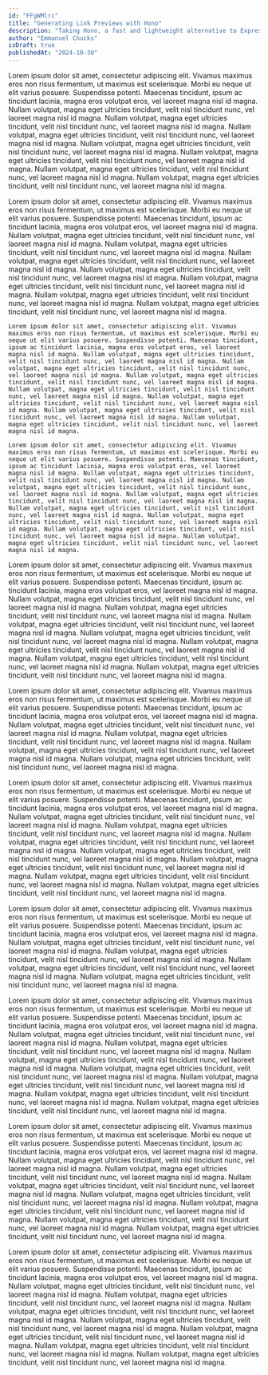 ```yaml
---
id: "FFgWMlrc"
title: "Generating Link Previews with Hono"
description: "Taking Hono, a fast and lightweight alternative to Express.js, for a test drive by building a REST API and web UI for retrieving metadata from URLs."
author: "Emmanuel Chucks"
isDraft: true
publishedAt: "2024-10-30"
---
```



<Counter />

Lorem ipsum dolor sit amet, consectetur adipiscing elit. Vivamus maximus eros non risus fermentum, ut maximus est scelerisque. Morbi eu neque ut elit varius posuere. Suspendisse potenti. Maecenas tincidunt, ipsum ac tincidunt lacinia, magna eros volutpat eros, vel laoreet magna nisl id magna. Nullam volutpat, magna eget ultricies tincidunt, velit nisl tincidunt nunc, vel laoreet magna nisl id magna. Nullam volutpat, magna eget ultricies tincidunt, velit nisl tincidunt nunc, vel laoreet magna nisl id magna. Nullam volutpat, magna eget ultricies tincidunt, velit nisl tincidunt nunc, vel laoreet magna nisl id magna. Nullam volutpat, magna eget ultricies tincidunt, velit nisl tincidunt nunc, vel laoreet magna nisl id magna. Nullam volutpat, magna eget ultricies tincidunt, velit nisl tincidunt nunc, vel laoreet magna nisl id magna. Nullam volutpat, magna eget ultricies tincidunt, velit nisl tincidunt nunc, vel laoreet magna nisl id magna. Nullam volutpat, magna eget ultricies tincidunt, velit nisl tincidunt nunc, vel laoreet magna nisl id magna.

<Browser title="Emmanuel Chucks">
  <div className="m-4">
    Lorem ipsum dolor sit amet, consectetur adipiscing elit. Vivamus maximus eros non risus fermentum, ut maximus est scelerisque. Morbi eu neque ut elit varius posuere. Suspendisse potenti. Maecenas tincidunt, ipsum ac tincidunt lacinia, magna eros volutpat eros, vel laoreet magna nisl id magna. Nullam volutpat, magna eget ultricies tincidunt, velit nisl tincidunt nunc, vel laoreet magna nisl id magna. Nullam volutpat, magna eget ultricies tincidunt, velit nisl tincidunt nunc, vel laoreet magna nisl id magna. Nullam volutpat, magna eget ultricies tincidunt, velit nisl tincidunt nunc, vel laoreet magna nisl id magna. Nullam volutpat, magna eget ultricies tincidunt, velit nisl tincidunt nunc, vel laoreet magna nisl id magna. Nullam volutpat, magna eget ultricies tincidunt, velit nisl tincidunt nunc, vel laoreet magna nisl id magna. Nullam volutpat, magna eget ultricies tincidunt, velit nisl tincidunt nunc, vel laoreet magna nisl id magna. Nullam volutpat, magna eget ultricies tincidunt, velit nisl tincidunt nunc, vel laoreet magna nisl id magna.

    Lorem ipsum dolor sit amet, consectetur adipiscing elit. Vivamus maximus eros non risus fermentum, ut maximus est scelerisque. Morbi eu neque ut elit varius posuere. Suspendisse potenti. Maecenas tincidunt, ipsum ac tincidunt lacinia, magna eros volutpat eros, vel laoreet magna nisl id magna. Nullam volutpat, magna eget ultricies tincidunt, velit nisl tincidunt nunc, vel laoreet magna nisl id magna. Nullam volutpat, magna eget ultricies tincidunt, velit nisl tincidunt nunc, vel laoreet magna nisl id magna. Nullam volutpat, magna eget ultricies tincidunt, velit nisl tincidunt nunc, vel laoreet magna nisl id magna. Nullam volutpat, magna eget ultricies tincidunt, velit nisl tincidunt nunc, vel laoreet magna nisl id magna. Nullam volutpat, magna eget ultricies tincidunt, velit nisl tincidunt nunc, vel laoreet magna nisl id magna. Nullam volutpat, magna eget ultricies tincidunt, velit nisl tincidunt nunc, vel laoreet magna nisl id magna. Nullam volutpat, magna eget ultricies tincidunt, velit nisl tincidunt nunc, vel laoreet magna nisl id magna.

    Lorem ipsum dolor sit amet, consectetur adipiscing elit. Vivamus maximus eros non risus fermentum, ut maximus est scelerisque. Morbi eu neque ut elit varius posuere. Suspendisse potenti. Maecenas tincidunt, ipsum ac tincidunt lacinia, magna eros volutpat eros, vel laoreet magna nisl id magna. Nullam volutpat, magna eget ultricies tincidunt, velit nisl tincidunt nunc, vel laoreet magna nisl id magna. Nullam volutpat, magna eget ultricies tincidunt, velit nisl tincidunt nunc, vel laoreet magna nisl id magna. Nullam volutpat, magna eget ultricies tincidunt, velit nisl tincidunt nunc, vel laoreet magna nisl id magna. Nullam volutpat, magna eget ultricies tincidunt, velit nisl tincidunt nunc, vel laoreet magna nisl id magna. Nullam volutpat, magna eget ultricies tincidunt, velit nisl tincidunt nunc, vel laoreet magna nisl id magna. Nullam volutpat, magna eget ultricies tincidunt, velit nisl tincidunt nunc, vel laoreet magna nisl id magna. Nullam volutpat, magna eget ultricies tincidunt, velit nisl tincidunt nunc, vel laoreet magna nisl id magna.

  </div>
</Browser>

Lorem ipsum dolor sit amet, consectetur adipiscing elit. Vivamus maximus eros non risus fermentum, ut maximus est scelerisque. Morbi eu neque ut elit varius posuere. Suspendisse potenti. Maecenas tincidunt, ipsum ac tincidunt lacinia, magna eros volutpat eros, vel laoreet magna nisl id magna. Nullam volutpat, magna eget ultricies tincidunt, velit nisl tincidunt nunc, vel laoreet magna nisl id magna. Nullam volutpat, magna eget ultricies tincidunt, velit nisl tincidunt nunc, vel laoreet magna nisl id magna. Nullam volutpat, magna eget ultricies tincidunt, velit nisl tincidunt nunc, vel laoreet magna nisl id magna. Nullam volutpat, magna eget ultricies tincidunt, velit nisl tincidunt nunc, vel laoreet magna nisl id magna. Nullam volutpat, magna eget ultricies tincidunt, velit nisl tincidunt nunc, vel laoreet magna nisl id magna. Nullam volutpat, magna eget ultricies tincidunt, velit nisl tincidunt nunc, vel laoreet magna nisl id magna. Nullam volutpat, magna eget ultricies tincidunt, velit nisl tincidunt nunc, vel laoreet magna nisl id magna.

<Browser title="Emmanuel Chucks">
  <div className="m-4">
    Lorem ipsum dolor sit amet, consectetur adipiscing elit. Vivamus maximus
    eros non risus fermentum, ut maximus est scelerisque. Morbi eu neque ut elit
    varius posuere. Suspendisse potenti. Maecenas tincidunt, ipsum ac tincidunt
    lacinia, magna eros volutpat eros, vel laoreet magna nisl id magna. Nullam
    volutpat, magna eget ultricies tincidunt, velit nisl tincidunt nunc, vel
    laoreet magna nisl id magna. Nullam volutpat, magna eget ultricies
    tincidunt, velit nisl tincidunt nunc, vel laoreet magna nisl id magna.
    Nullam volutpat, magna eget ultricies tincidunt, velit nisl tincidunt nunc,
    vel laoreet magna nisl id magna. Nullam volutpat, magna eget ultricies
    tincidunt, velit nisl tincidunt nunc, vel laoreet magna nisl id magna.
  </div>
</Browser>

Lorem ipsum dolor sit amet, consectetur adipiscing elit. Vivamus maximus eros non risus fermentum, ut maximus est scelerisque. Morbi eu neque ut elit varius posuere. Suspendisse potenti. Maecenas tincidunt, ipsum ac tincidunt lacinia, magna eros volutpat eros, vel laoreet magna nisl id magna. Nullam volutpat, magna eget ultricies tincidunt, velit nisl tincidunt nunc, vel laoreet magna nisl id magna. Nullam volutpat, magna eget ultricies tincidunt, velit nisl tincidunt nunc, vel laoreet magna nisl id magna. Nullam volutpat, magna eget ultricies tincidunt, velit nisl tincidunt nunc, vel laoreet magna nisl id magna. Nullam volutpat, magna eget ultricies tincidunt, velit nisl tincidunt nunc, vel laoreet magna nisl id magna. Nullam volutpat, magna eget ultricies tincidunt, velit nisl tincidunt nunc, vel laoreet magna nisl id magna. Nullam volutpat, magna eget ultricies tincidunt, velit nisl tincidunt nunc, vel laoreet magna nisl id magna. Nullam volutpat, magna eget ultricies tincidunt, velit nisl tincidunt nunc, vel laoreet magna nisl id magna.

<Browser title="Emmanuel Chucks">
  <div className="m-4">
    Lorem ipsum dolor sit amet, consectetur adipiscing elit. Vivamus maximus
    eros non risus fermentum, ut maximus est scelerisque. Morbi eu neque ut elit
    varius posuere. Suspendisse potenti. Maecenas tincidunt, ipsum ac tincidunt
    lacinia, magna eros volutpat eros, vel laoreet magna nisl id magna. Nullam
    volutpat, magna eget ultricies tincidunt, velit nisl tincidunt nunc, vel
    laoreet magna nisl id magna. Nullam volutpat, magna eget ultricies
    tincidunt, velit nisl tincidunt nunc, vel laoreet magna nisl id magna.
    Nullam volutpat, magna eget ultricies tincidunt, velit nisl tincidunt nunc,
    vel laoreet magna nisl id magna. Nullam volutpat, magna eget ultricies
    tincidunt, velit nisl tincidunt nunc, vel laoreet magna nisl id magna.
  </div>
</Browser>

Lorem ipsum dolor sit amet, consectetur adipiscing elit. Vivamus maximus eros non risus fermentum, ut maximus est scelerisque. Morbi eu neque ut elit varius posuere. Suspendisse potenti. Maecenas tincidunt, ipsum ac tincidunt lacinia, magna eros volutpat eros, vel laoreet magna nisl id magna. Nullam volutpat, magna eget ultricies tincidunt, velit nisl tincidunt nunc, vel laoreet magna nisl id magna. Nullam volutpat, magna eget ultricies tincidunt, velit nisl tincidunt nunc, vel laoreet magna nisl id magna. Nullam volutpat, magna eget ultricies tincidunt, velit nisl tincidunt nunc, vel laoreet magna nisl id magna. Nullam volutpat, magna eget ultricies tincidunt, velit nisl tincidunt nunc, vel laoreet magna nisl id magna. Nullam volutpat, magna eget ultricies tincidunt, velit nisl tincidunt nunc, vel laoreet magna nisl id magna. Nullam volutpat, magna eget ultricies tincidunt, velit nisl tincidunt nunc, vel laoreet magna nisl id magna. Nullam volutpat, magna eget ultricies tincidunt, velit nisl tincidunt nunc, vel laoreet magna nisl id magna.

Lorem ipsum dolor sit amet, consectetur adipiscing elit. Vivamus maximus eros non risus fermentum, ut maximus est scelerisque. Morbi eu neque ut elit varius posuere. Suspendisse potenti. Maecenas tincidunt, ipsum ac tincidunt lacinia, magna eros volutpat eros, vel laoreet magna nisl id magna. Nullam volutpat, magna eget ultricies tincidunt, velit nisl tincidunt nunc, vel laoreet magna nisl id magna. Nullam volutpat, magna eget ultricies tincidunt, velit nisl tincidunt nunc, vel laoreet magna nisl id magna. Nullam volutpat, magna eget ultricies tincidunt, velit nisl tincidunt nunc, vel laoreet magna nisl id magna. Nullam volutpat, magna eget ultricies tincidunt, velit nisl tincidunt nunc, vel laoreet magna nisl id magna. Nullam volutpat, magna eget ultricies tincidunt, velit nisl tincidunt nunc, vel laoreet magna nisl id magna. Nullam volutpat, magna eget ultricies tincidunt, velit nisl tincidunt nunc, vel laoreet magna nisl id magna. Nullam volutpat, magna eget ultricies tincidunt, velit nisl tincidunt nunc, vel laoreet magna nisl id magna.

Lorem ipsum dolor sit amet, consectetur adipiscing elit. Vivamus maximus eros non risus fermentum, ut maximus est scelerisque. Morbi eu neque ut elit varius posuere. Suspendisse potenti. Maecenas tincidunt, ipsum ac tincidunt lacinia, magna eros volutpat eros, vel laoreet magna nisl id magna. Nullam volutpat, magna eget ultricies tincidunt, velit nisl tincidunt nunc, vel laoreet magna nisl id magna. Nullam volutpat, magna eget ultricies tincidunt, velit nisl tincidunt nunc, vel laoreet magna nisl id magna. Nullam volutpat, magna eget ultricies tincidunt, velit nisl tincidunt nunc, vel laoreet magna nisl id magna. Nullam volutpat, magna eget ultricies tincidunt, velit nisl tincidunt nunc, vel laoreet magna nisl id magna. Nullam volutpat, magna eget ultricies tincidunt, velit nisl tincidunt nunc, vel laoreet magna nisl id magna. Nullam volutpat, magna eget ultricies tincidunt, velit nisl tincidunt nunc, vel laoreet magna nisl id magna. Nullam volutpat, magna eget ultricies tincidunt, velit nisl tincidunt nunc, vel laoreet magna nisl id magna.
